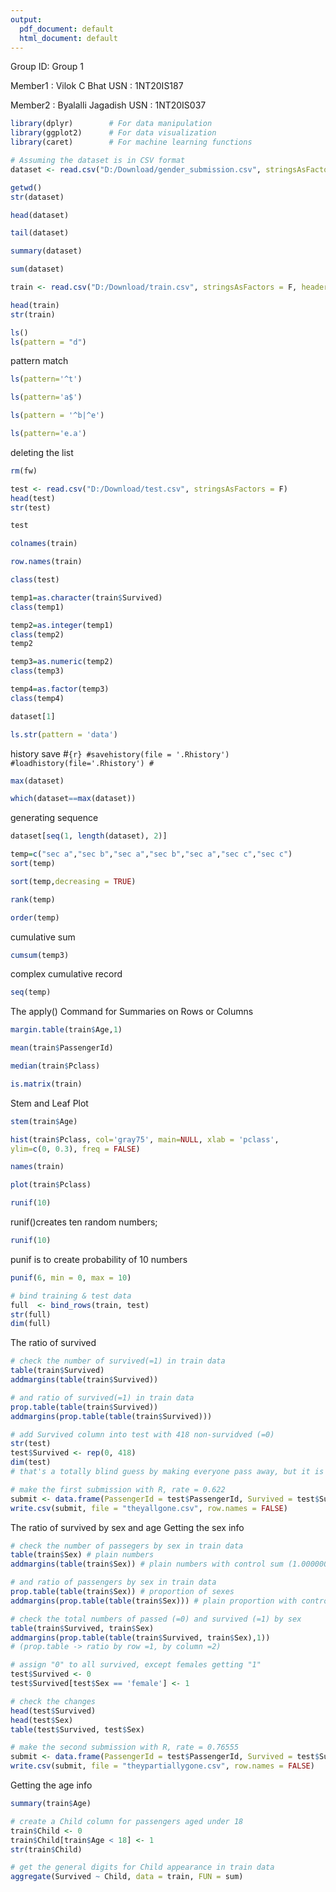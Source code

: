 ---
output:
  pdf_document: default
  html_document: default
---

Group ID: Group 1

Member1 : Vilok C Bhat 
USN     : 1NT20IS187

Member2 : Byalalli Jagadish
USN     : 1NT20IS037


```{r}
library(dplyr)        # For data manipulation
library(ggplot2)      # For data visualization
library(caret)        # For machine learning functions

```

```{r}
# Assuming the dataset is in CSV format
dataset <- read.csv("D:/Download/gender_submission.csv", stringsAsFactors = FALSE)

```

```{r}
getwd()
str(dataset)
```

```{r}
head(dataset)
```

```{r}
tail(dataset)
```

```{r}
summary(dataset)
```
```{r}
sum(dataset)
```
```{r}
train <- read.csv("D:/Download/train.csv", stringsAsFactors = F, header = TRUE)
```

```{r}
head(train)
str(train)
```
```{r}
ls()
ls(pattern = "d")
```
pattern match
```{r}
ls(pattern='^t')
```
```{r}
ls(pattern='a$')
```
```{r}
ls(pattern = '^b|^e')
```
```{r}
ls(pattern='e.a')
```
deleting the list 
```{r}
rm(fw)
```

```{r}
test <- read.csv("D:/Download/test.csv", stringsAsFactors = F)
head(test)
str(test)
```
```{r}
test
```
```{r}
colnames(train)
```
```{r}
row.names(train)
```
```{r}
class(test)
```
```{r}
temp1=as.character(train$Survived)
class(temp1)
```
```{r}
temp2=as.integer(temp1)
class(temp2)
temp2

```
```{r}
temp3=as.numeric(temp2)
class(temp3)
```
```{r}
temp4=as.factor(temp3)
class(temp4)
```
```{r}
dataset[1]
```
```{r}
ls.str(pattern = 'data')
```
history save
#```{r}
#savehistory(file = '.Rhistory')
#loadhistory(file='.Rhistory')
#```

```{r}
max(dataset)
```
```{r}
which(dataset==max(dataset))
```
generating sequence
```{r}
dataset[seq(1, length(dataset), 2)]
```
```{r}
temp=c("sec a","sec b","sec a","sec b","sec a","sec c","sec c")
sort(temp)
```
```{r}
sort(temp,decreasing = TRUE)
```

```{r}
rank(temp)
```
```{r}
order(temp)
```
cumulative sum
```{r}
cumsum(temp3)
```
complex cumulative record
```{r}
seq(temp)
```
The apply() Command for Summaries on Rows or Columns
```{r}
margin.table(train$Age,1)
```
```{r}
mean(train$PassengerId)
```
```{r}
median(train$Pclass)
```
```{r}
is.matrix(train)
```
Stem and Leaf Plot
```{r}
stem(train$Age)
```
```{r}
hist(train$Pclass, col='gray75', main=NULL, xlab = 'pclass',
ylim=c(0, 0.3), freq = FALSE)
```
```{r}
names(train)
```
```{r}
plot(train$Pclass)
```

```{r}
runif(10)
```
runif()creates ten random numbers;
```{r}
runif(10)
```
punif is to create probability of 10 numbers
```{r}
punif(6, min = 0, max = 10)
```




```{r}
# bind training & test data
full  <- bind_rows(train, test) 
str(full)
dim(full)
```

The ratio of survived
```{r}
# check the number of survived(=1) in train data
table(train$Survived)
addmargins(table(train$Survived))

# and ratio of survived(=1) in train data
prop.table(table(train$Survived))
addmargins(prop.table(table(train$Survived)))
```
```{r}
# add Survived column into test with 418 non-survidved (=0)
str(test)
test$Survived <- rep(0, 418)
dim(test)
# that's a totally blind guess by making everyone pass away, but it is a simple tactics
```

```{r}
# make the first submission with R, rate = 0.622
submit <- data.frame(PassengerId = test$PassengerId, Survived = test$Survived)
write.csv(submit, file = "theyallgone.csv", row.names = FALSE)
```

The ratio of survived by sex and age
Getting the sex info
```{r}
# check the number of passegers by sex in train data
table(train$Sex) # plain numbers
addmargins(table(train$Sex)) # plain numbers with control sum (1.000000)

# and ratio of passengers by sex in train data
prop.table(table(train$Sex)) # proportion of sexes
addmargins(prop.table(table(train$Sex))) # plain proportion with control sum (1.000000)
```
```{r}
# check the total numbers of passed (=0) and survived (=1) by sex
table(train$Survived, train$Sex)
addmargins(prop.table(table(train$Survived, train$Sex),1))
# (prop.table -> ratio by row =1, by column =2)
```
```{r}
# assign "0" to all survived, except females getting "1"
test$Survived <- 0
test$Survived[test$Sex == 'female'] <- 1

# check the changes
head(test$Survived)
head(test$Sex)
table(test$Survived, test$Sex)
```
```{r}
# make the second submission with R, rate = 0.76555
submit <- data.frame(PassengerId = test$PassengerId, Survived = test$Survived)
write.csv(submit, file = "theypartiallygone.csv", row.names = FALSE)
```

Getting the age info
```{r}
summary(train$Age)
```

```{r}
# create a Child column for passengers aged under 18
train$Child <- 0
train$Child[train$Age < 18] <- 1
str(train$Child)
```
```{r}
# get the general digits for Child appearance in train data
aggregate(Survived ~ Child, data = train, FUN = sum)
```

